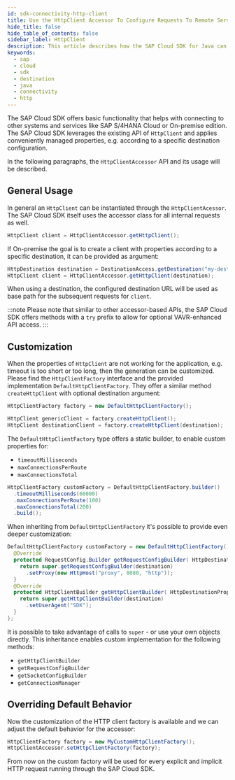 ```yaml
---
id: sdk-connectivity-http-client
title: Use the HttpClient Accessor To Configure Requests To Remote Services
hide_title: false
hide_table_of_contents: false
sidebar_label: HttpClient
description: This article describes how the SAP Cloud SDK for Java can be used to prepare instances of HttpClient. This class enables connections to other systems and services like SAP S/4HANA or SAP Business Technology Platform services.
keywords:
  - sap
  - cloud
  - sdk
  - destination
  - java
  - connectivity
  - http
---
```


The SAP Cloud SDK offers basic functionality that helps with connecting to other systems and services like SAP S/4HANA Cloud or On-premise edition.
The SAP Cloud SDK leverages the existing API of `HttpClient` and applies conveniently managed properties, e.g. according to a specific destination configuration.

In the following paragraphs, the `HttpClientAccessor` API and its usage will be described.

## General Usage

In general an `HttpClient` can be instantiated through the `HttpClientAcessor`.
The SAP Cloud SDK itself uses the accessor class for all internal requests as well.

```java
HttpClient client = HttpClientAccessor.getHttpClient();
```

If On-premise the goal is to create a client with properties according to a specific destination, it can be provided as argument:

```java
HttpDestination destination = DestinationAccess.getDestination("my-destination").asHttp();
HttpClient client = HttpClientAccessor.getHttpClient(destination);
```

When using a destination, the configured destination URL will be used as base path for the subsequent requests for `client`.

:::note
Please note that similar to other accessor-based APIs, the SAP Cloud SDK offers methods with a `try` prefix to allow for optional VAVR-enhanced API access.
:::

## Customization

When the properties of `HttpClient` are not working for the application, e.g. timeout is too short or too long, then the generation can be customized.
Please find the `HttpClientFactory` interface and the provided implementation `DefaultHttpClientFactory`.
They offer a similar method `createHttpClient` with optional destination argument:

```java
HttpClientFactory factory = new DefaultHttpClientFactory();

HttpClient genericClient = factory.createHttpClient();
HttpClient destinationClient = factory.createHttpClient(destination);
```

The `DefaultHttpClientFactory` type offers a static builder, to enable custom properties for:

- `timeoutMilliseconds`
- `maxConnectionsPerRoute`
- `maxConnectionsTotal`

```java
HttpClientFactory customFactory = DefaultHttpClientFactory.builder()
  .timeoutMilliseconds(60000)
  .maxConnectionsPerRoute(100)
  .maxConnectionsTotal(200)
  .build();
```

When inheriting from `DefaultHttpClientFactory` it's possible to provide even deeper customization:

```java
DefaultHttpClientFactory customFactory = new DefaultHttpClientFactory() {
  @Override
  protected RequestConfig.Builder getRequestConfigBuilder( HttpDestinationProperties destination ) {
    return super.getRequestConfigBuilder(destination)
      .setProxy(new HttpHost("proxy", 8080, "http"));
  }
  @Override
  protected HttpClientBuilder getHttpClientBuilder( HttpDestinationProperties destination ) {
    return super.getHttpClientBuilder(destination)
      .setUserAgent("SDK");
  }
};
```

It is possible to take advantage of calls to `super` - or use your own objects directly.
This inheritance enables custom implementation for the following methods:

- `getHttpClientBuilder`
- `getRequestConfigBuilder`
- `getSocketConfigBuilder`
- `getConnectionManager`

## Overriding Default Behavior

Now the customization of the HTTP client factory is available and we can adjust the default behavior for the accessor:

```java
HttpClientFactory factory = new MyCustomHttpClientFactory();
HttpClientAccessor.setHttpClientFactory(factory);
```

From now on the custom factory will be used for every explicit and implicit HTTP request running through the SAP Cloud SDK.
<DocsRating />